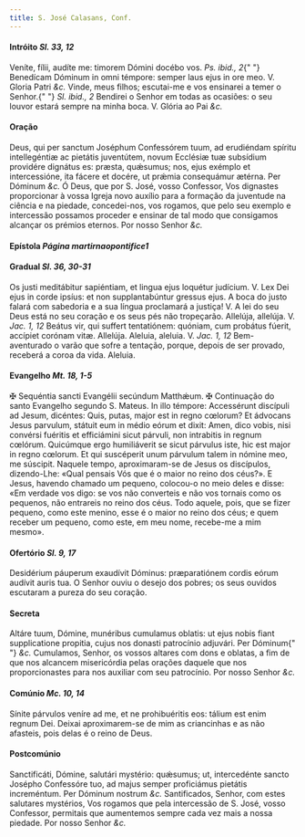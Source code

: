 ```yaml
---
title: S. José Calasans, Conf.
---
```


<h4 class="text-center">
  Intróito <em>Sl. 33, 12</em>
</h4>
<div class="grid grid-cols-2 gap-5">
  <span class="text-justify">
    Veníte, fílii, audíte me: timorem Dómini docébo vos. <em>Ps. ibid., 2</em>{" "}
    Benedícam Dóminum in omni témpore: semper laus ejus in ore meo. V. Gloria
    Patri <em>&c.</em>
  </span>
  <span class="text-justify">
    Vinde, meus filhos; escutai-me e vos ensinarei a temer o Senhor.{" "}
    <em>Sl. ibid., 2</em> Bendirei o Senhor em todas as ocasiões: o seu louvor
    estará sempre na minha boca. V. Glória ao Pai <em>&c.</em>
  </span>
</div>


#### Oração
<div class="grid grid-cols-2 gap-5">
  <span class="text-justify">
    Deus, qui per sanctum Joséphum Confessórem tuum, ad erudiéndam spíritu
    intellegéntiæ ac pietátis juventútem, novum Ecclésiæ tuæ subsídium providére
    dignátus es: præsta, quǽsumus; nos, ejus exémplo et intercessióne, ita
    fácere et docére, ut prǽmia consequámur ætérna. Per Dóminum <em>&c.</em>
  </span>
  <span class="text-justify">
    Ó Deus, que por S. José, vosso Confessor, Vos dignastes proporcionar à vossa
    Igreja novo auxílio para a formação da juventude na ciência e na piedade,
    concedei-nos, vos rogamos, que pelo seu exemplo e intercessão possamos
    proceder e ensinar de tal modo que consigamos alcançar os prémios eternos.
    Por nosso Senhor <em>&c.</em>
  </span>
</div>

<h4 class="text-center">
  Epístola <em>Página martirnaopontifice1</em>
</h4>

<h4 class="text-center">
  Gradual <em>Sl. 36, 30-31</em>
</h4>
<div class="grid grid-cols-2 gap-5">
  <span class="text-justify">
    Os justi meditábitur sapiéntiam, et lingua ejus loquétur judícium. V. Lex
    Dei ejus in corde ipsíus: et non supplantabúntur gressus ejus.
  </span>
  <span class="text-justify">
    A boca do justo falará com sabedoria e a sua língua proclamará a justiça! V.
    A lei do seu Deus está no seu coração e os seus pés não tropeçarão.
  </span>
  <span class="text-justify">
    Allelúja, allelúja. V. <em>Jac. 1, 12</em> Beátus vir, qui suffert
    tentatiónem: quóniam, cum probátus fúerit, accípiet corónam vitæ. Allelúja.
  </span>
  <span class="text-justify">
    Aleluia, aleluia. V. <em>Jac. 1, 12</em> Bem-aventurado o varão que sofre a
    tentação, porque, depois de ser provado, receberá a coroa da vida. Aleluia.
  </span>
</div>

<h4 class="text-center">
  Evangelho <em>Mt. 18, 1-5</em>
</h4>
<div class="grid grid-cols-2 gap-5">
  <span class="text-justify">
    <span class="text-red-500">&#10016;</span> Sequéntia sancti Evangélii
    secúndum Matthǽum.
  </span>
  <span class="text-justify">
    <span class="text-red-500">&#10016;</span> Continuação do santo Evangelho
    segundo S. Mateus.
  </span>
  <span class="text-justify">
    In illo témpore: Accessérunt discípuli ad Jesum, dicéntes: Quis, putas,
    major est in regno cœlorum? Et ádvocans Jesus parvulum, státuit eum in médio
    eórum et dixit: Amen, dico vobis, nisi convérsi fuéritis et efficiámini
    sicut párvuli, non intrabitis in regnum cœlórum. Quicúmque ergo humiliáverit
    se sicut párvulus iste, hic est major in regno cœlorum. Et qui suscéperit
    unum párvulum talem in nómine meo, me súscipit.
  </span>
  <span class="text-justify">
    Naquele tempo, aproximaram-se de Jesus os discípulos, dizendo-Lhe: «Qual
    pensais Vós que é o maior no reino dos céus?». E Jesus, havendo chamado um
    pequeno, colocou-o no meio deles e disse: «Em verdade vos digo: se vos não
    converteis e não vos tornais como os pequenos, não entrareis no reino dos
    céus. Todo aquele, pois, que se fizer pequeno, como este menino, esse é o
    maior no reino dos céus; e quem receber um pequeno, como este, em meu nome,
    recebe-me a mim mesmo».
  </span>
</div>

<h4 class="text-center">
  Ofertório <em>Sl. 9, 17</em>
</h4>
<div class="grid grid-cols-2 gap-5">
  <span class="text-justify">
    Desidérium páuperum exaudívit Dóminus: præparatiónem cordis eórum audívit
    auris tua.
  </span>
  <span class="text-justify">
    O Senhor ouviu o desejo dos pobres; os seus ouvidos escutaram a pureza do
    seu coração.
  </span>
</div>


#### Secreta
<div class="grid grid-cols-2 gap-5">
  <span class="text-justify">
    Altáre tuum, Dómine, munéribus cumulamus oblatis: ut ejus nobis fiant
    supplicatione propitia, cujus nos donasti patrocínio adjuvári. Per Dóminum{" "}
    <em>&c.</em>
  </span>
  <span class="text-justify">
    Cumulamos, Senhor, os vossos altares com dons e oblatas, a fim de que nos
    alcancem misericórdia pelas orações daquele que nos proporcionastes para nos
    auxiliar com seu patrocínio. Por nosso Senhor <em>&c.</em>
  </span>
</div>

<h4 class="text-center">
  Comúnio <em>Mc. 10, 14</em>
</h4>
<div class="grid grid-cols-2 gap-5">
  <span class="text-justify">
    Sínite párvulos veníre ad me, et ne prohibuéritis eos: tálium est enim
    regnum Dei.
  </span>
  <span class="text-justify">
    Deixai aproximarem-se de mim as criancinhas e as não afasteis, pois delas é
    o reino de Deus.
  </span>
</div>


#### Postcomúnio
<div class="grid grid-cols-2 gap-5">
  <span class="text-justify">
    Sanctificáti, Dómine, salutári mystério: quǽsumus; ut, intercedénte sancto
    Josépho Confessóre tuo, ad majus semper proficiámus pietátis increméntum.
    Per Dóminum nostrum <em>&c.</em>
  </span>
  <span class="text-justify">
    Santificados, Senhor, com estes salutares mystérios, Vos rogamos que pela
    intercessão de S. José, vosso Confessor, permitais que aumentemos sempre
    cada vez mais a nossa piedade. Por nosso Senhor <em>&c.</em>
  </span>
</div>
